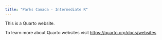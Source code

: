 ```yaml
---
title: "Parks Canada - Intermediate R"
---
```


This is a Quarto website.

To learn more about Quarto websites visit <https://quarto.org/docs/websites>.
